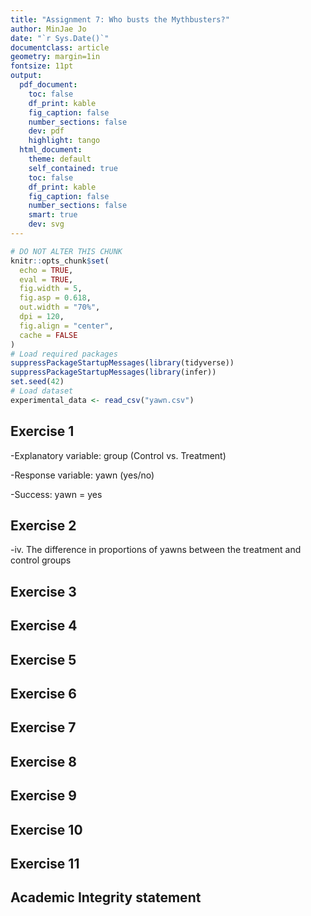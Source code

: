 ```yaml
---
title: "Assignment 7: Who busts the Mythbusters?"
author: MinJae Jo
date: "`r Sys.Date()`"
documentclass: article
geometry: margin=1in
fontsize: 11pt
output:
  pdf_document:
    toc: false
    df_print: kable
    fig_caption: false
    number_sections: false
    dev: pdf
    highlight: tango
  html_document:
    theme: default
    self_contained: true
    toc: false
    df_print: kable
    fig_caption: false
    number_sections: false
    smart: true
    dev: svg
---
```


```r
# DO NOT ALTER THIS CHUNK
knitr::opts_chunk$set(
  echo = TRUE,
  eval = TRUE,
  fig.width = 5,
  fig.asp = 0.618,
  out.width = "70%",
  dpi = 120,
  fig.align = "center",
  cache = FALSE
)
# Load required packages
suppressPackageStartupMessages(library(tidyverse))
suppressPackageStartupMessages(library(infer))
set.seed(42)
# Load dataset
experimental_data <- read_csv("yawn.csv")
```

## Exercise 1

-Explanatory variable: group (Control vs. Treatment)

-Response variable: yawn (yes/no)

-Success: yawn = yes


## Exercise 2

-iv. The difference in proportions of yawns between the treatment and control groups


## Exercise 3



## Exercise 4


## Exercise 5



## Exercise 6



## Exercise 7




## Exercise 8




## Exercise 9




## Exercise 10




## Exercise 11




## Academic Integrity statement